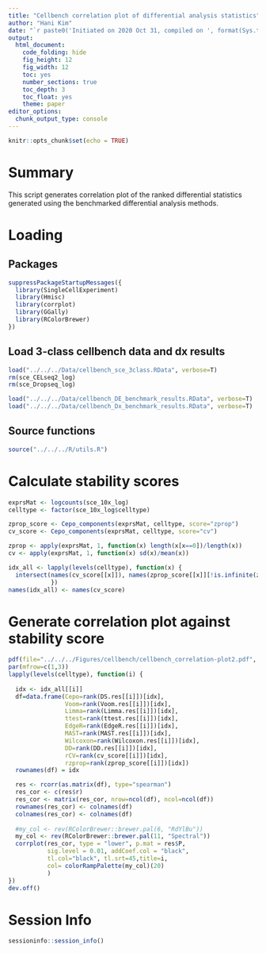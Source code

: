 ```yaml
---
title: "Cellbench correlation plot of differential analysis statistics"
author: "Hani Kim"
date: "`r paste0('Initiated on 2020 Oct 31, compiled on ', format(Sys.time(), '%Y %b %d'))`"
output:
  html_document:
    code_folding: hide
    fig_height: 12
    fig_width: 12
    toc: yes
    number_sections: true
    toc_depth: 3
    toc_float: yes
    theme: paper
editor_options: 
  chunk_output_type: console
---
```


```r
knitr::opts_chunk$set(echo = TRUE)
```

# Summary
This script generates correlation plot of the ranked differential statistics generated using the benchmarked differential analysis methods. 

# Loading 

## Packages
```r
suppressPackageStartupMessages({
  library(SingleCellExperiment)
  library(Hmisc)
  library(corrplot)
  library(GGally)
  library(RColorBrewer)
})
```

## Load 3-class cellbench data and dx results
```r
load("../../../Data/cellbench_sce_3class.RData", verbose=T)
rm(sce_CELseq2_log)
rm(sce_Dropseq_log)

load("../../../Data/cellbench_DE_benchmark_results.RData", verbose=T)
load("../../../Data/cellbench_Dx_benchmark_results.RData", verbose=T)
```

## Source functions
```r
source("../../../R/utils.R")
```

# Calculate stability scores
```r
exprsMat <- logcounts(sce_10x_log)
celltype <- factor(sce_10x_log$celltype)

zprop_score <- Cepo_components(exprsMat, celltype, score="zprop")
cv_score <- Cepo_components(exprsMat, celltype, score="cv")

zprop <- apply(exprsMat, 1, function(x) length(x[x==0])/length(x))
cv <- apply(exprsMat, 1, function(x) sd(x)/mean(x))

idx_all <- lapply(levels(celltype), function(x) {
  intersect(names(cv_score[[x]]), names(zprop_score[[x]][!is.infinite(zprop_score[[x]])]))
            })
names(idx_all) <- names(cv_score)
```

# Generate correlation plot against stability score
```r
pdf(file="../../../Figures/cellbench/cellbench_correlation-plot2.pdf", width=12, height=4)
par(mfrow=c(1,3))
lapply(levels(celltype), function(i) {
  
  idx <- idx_all[[i]]
  df=data.frame(Cepo=rank(DS.res[[i]])[idx],
                Voom=rank(Voom.res[[i]])[idx],
                Limma=rank(Limma.res[[i]])[idx],
                ttest=rank(ttest.res[[i]])[idx],
                EdgeR=rank(EdgeR.res[[i]])[idx],
                MAST=rank(MAST.res[[i]])[idx],
                Wilcoxon=rank(Wilcoxon.res[[i]])[idx],
                DD=rank(DD.res[[i]])[idx],
                rCV=rank(cv_score[[i]])[idx],
                rzprop=rank(zprop_score[[i]])[idx])
  rownames(df) = idx

  res <- rcorr(as.matrix(df), type="spearman")
  res_cor <- c(res$r)
  res_cor <- matrix(res_cor, nrow=ncol(df), ncol=ncol(df))
  rownames(res_cor) <- colnames(df)
  colnames(res_cor) <- colnames(df)
  
  #my_col <- rev(RColorBrewer::brewer.pal(6, "RdYlBu"))  
  my_col <- rev(RColorBrewer::brewer.pal(11, "Spectral"))
  corrplot(res_cor, type = "lower", p.mat = res$P, 
           sig.level = 0.01, addCoef.col = "black",
           tl.col="black", tl.srt=45,title=i,
           col= colorRampPalette(my_col)(20)
           )
})
dev.off()
```

# Session Info
```r
sessioninfo::session_info()
```


